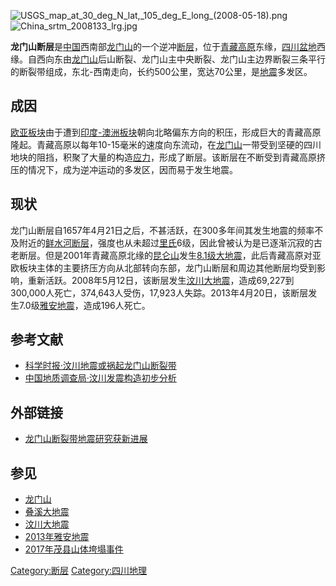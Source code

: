 {{coord|30|N|105|E|source:enwiki-plaintext-parser|display=title}}
[[File:USGS_map_at_30_deg_N_lat,_105_deg_E_long_(2008-05-18).png|thumb]]
[[File:China_srtm_2008133_lrg.jpg|thumb]]

'''龙门山断层'''是[[中国|中国]]西南部[[龙门山_(四川)|龙门山]]的一个逆冲[[断层|断层]]，位于[[青藏高原|青藏高原]]东缘，[[四川盆地|四川盆地]]西缘。自西向东由[[龙门山_(四川)|龙门山]]后山断裂、龙门山主中央断裂、龙门山主边界断裂三条平行的断裂带组成，东北-西南走向，长约500公里，宽达70公里，是[[地震|地震]]多发区。

==成因==
[[欧亚板块|欧亚板块]]由于遭到[[印度-澳洲板块|印度-澳洲板块]]朝向北略偏东方向的积压，形成巨大的青藏高原隆起。青藏高原以每年10-15毫米的速度向东流动，在[[龙门山_(四川)|龙门山]]一带受到坚硬的四川地块的阻挡，积聚了大量的构造[[应力|应力]]，形成了断层。该断层在不断受到青藏高原挤压的情况下，成为逆冲运动的多发区，因而易于发生地震。

==现状==
龙门山断层自1657年4月21日之后，不甚活跃，在300多年间其发生地震的频率不及附近的[[鲜水河断层|鲜水河断层]]，强度也从未超过[[里氏震级|里氏]]6级，因此曾被认为是已逐渐沉寂的古老断层。但是2001年青藏高原北缘的[[昆仑山|昆仑山]]发生[[2001年昆仑山口西地震|8.1级大地震]]，此后青藏高原对亚欧板块主体的主要挤压方向从北部转向东部，龙门山断层和周边其他断层均受到影响，重新活跃。2008年5月12日，该断层发生[[汶川大地震|汶川大地震]]，造成69,227到300,000人死亡，374,643人受伤，17,923人失踪。2013年4月20日，该断层发生7.0级[[雅安地震|雅安地震]]，造成196人死亡。

==参考文献==
{{Reflist}}
*[http://it.sohu.com/20080514/n256847204.shtml 科学时报·汶川地震或祸起龙门山断裂带]{{Wayback|url=http://it.sohu.com/20080514/n256847204.shtml |date=20080522182026 }}
*[http://news.163.com/08/0518/11/4C7M5VDP0001125G.html 中国地质调查局·汶川发震构造初步分析]{{Dead link|date=2020年1月 |bot=InternetArchiveBot |fix-attempted=yes }}

==外部链接==
*[http://paper.sciencenet.cn/htmlpaper/2011381650037715442.shtm?id=15442 龙门山断裂带地震研究获新进展]{{Wayback|url=http://paper.sciencenet.cn/htmlpaper/2011381650037715442.shtm?id=15442 |date=20160305014740 }}

==参见==
*[[龙门山_(四川)|龙门山]]
*[[叠溪大地震|叠溪大地震]]
*[[汶川大地震|汶川大地震]]
*[[2013年雅安地震|2013年雅安地震]]
*[[2017年茂县山体垮塌事件|2017年茂县山体垮塌事件]]

{{中國地理小作品}}

{{DEFAULTSORT:Longmenshan}}
[[Category:断层|Category:断层]]
[[Category:四川地理|Category:四川地理]]